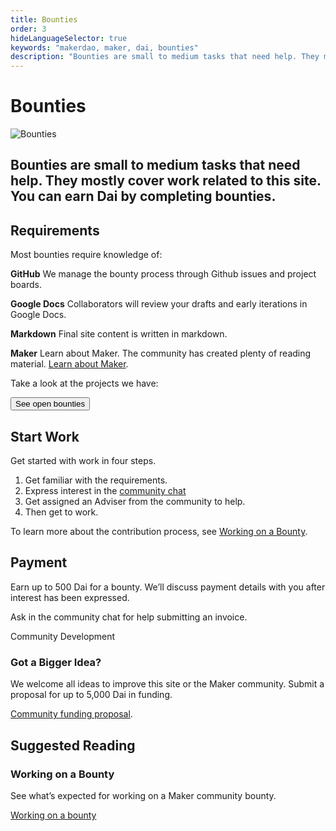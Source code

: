 ```yaml
---
title: Bounties
order: 3
hideLanguageSelector: true
keywords: "makerdao, maker, dai, bounties"
description: "Bounties are small to medium tasks that need help. They mostly cover work related to this site. You can earn Dai by completing bounties."
---
```


# Bounties

<InfoBlock>

![Bounties](/images/illustrations/Robot-1.png)

<Box>

## Bounties are small to medium tasks that need help. They mostly cover work related to this site. You can earn Dai by completing bounties.

</Box>

</InfoBlock>

## Requirements

Most bounties require knowledge of:

<Checklist>

**GitHub** We manage the bounty process through Github issues and project boards.

**Google Docs** Collaborators will review your drafts and early iterations in Google Docs.

**Markdown** Final site content is written in markdown.

**Maker** Learn about Maker. The community has created plenty of reading material. [Learn about Maker](/learn/).

</Checklist>

Take a look at the projects we have:

<Button primary outline to="https://github.com/makerdao/community/projects/2?card_filter_query=label%3A%22help+wanted%22" > See open bounties </Button>

<CTA>

## Start Work

Get started with work in four steps.

1. Get familiar with the requirements.
2. Express interest in the [community chat](https://chat.makerdao.com/channel/community-development)
3. Get assigned an Adviser from the community to help.
4. Then get to work.

To learn more about the contribution process, see [Working on a Bounty](/contribute/bounties/working-on-a-bounty/).

</CTA>

## Payment

Earn up to 500 Dai for a bounty. We’ll discuss payment details with you after interest has been expressed.

Ask in the community chat for help submitting an invoice.

<Link icon="rocketchat" to="https://chat.makerdao.com/channel/community-development" > Community Development </Link>

### Got a Bigger Idea?

We welcome all ideas to improve this site or the Maker community. Submit a proposal for up to 5,000 Dai in funding.

[Community funding proposal](/funding/community-projects/).

## Suggested Reading

<Tout>

<Box>

### Working on a Bounty

See what’s expected for working on a Maker community bounty.

[Working on a bounty](/contribute/bounties/working-on-a-bounty/)

</Box>

</Tout>